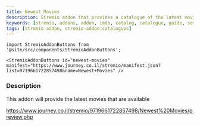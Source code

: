 ```yaml
---
title: Newest Movies
description: Stremio addon that provides a catalogue of the latest movies available.
keywords: [stremio, addons, addon, imdb, catalog, catalogue, guide, setup, configuration, install, link]
tags: [stremio-addon, stremio-addon:catalogues]
---
```

```mdx-code-block
import StremioAddonButtons from '@site/src/components/StremioAddonButtons';

<StremioAddonButtons id="newest-movies" manifest="https://www.journey.co.il/stremio/manifest.json?list=9719661722857498&name=Newest+Movies" /> 
```

<h3>Description</h3>

This addon will provide the latest movies that are available

https://www.journey.co.il/stremio/9719661722857498/Newest%20Movies/preview.php